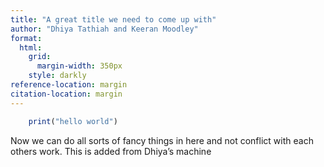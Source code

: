 ```yaml
---
title: "A great title we need to come up with"
author: "Dhiya Tathiah and Keeran Moodley"
format:
  html:
    grid:
      margin-width: 350px
    style: darkly
reference-location: margin
citation-location: margin
---
```


```r
    print("hello world")
```

Now we can do all sorts of fancy things in here and not conflict with each others work. This is added from Dhiya's machine